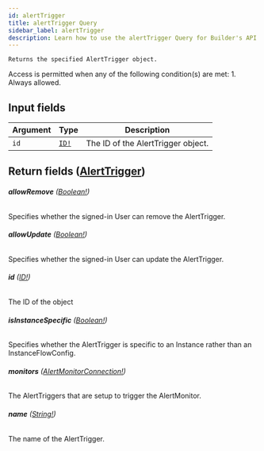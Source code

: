 ```yaml
---
id: alertTrigger
title: alertTrigger Query
sidebar_label: alertTrigger
description: Learn how to use the alertTrigger Query for Builder's API.
---
```


    Returns the specified AlertTrigger object.

Access is permitted when any of the following condition(s) are met: 1. Always allowed.

## Input fields

| Argument | Type                              | Description                        |
| -------- | --------------------------------- | ---------------------------------- |
| `id`     | [`ID!`](/composer/builder/api/schema/scalar/ID.mdx) | The ID of the AlertTrigger object. |

## Return fields ([AlertTrigger](/composer/builder/api/schema/object/AlertTrigger.mdx))

###### <b>allowRemove</b> ([Boolean!](/composer/builder/api/schema/scalar/Boolean.mdx))

Specifies whether the signed-in User can remove the AlertTrigger.

###### <b>allowUpdate</b> ([Boolean!](/composer/builder/api/schema/scalar/Boolean.mdx))

Specifies whether the signed-in User can update the AlertTrigger.

###### <b>id</b> ([ID!](/composer/builder/api/schema/scalar/ID.mdx))

The ID of the object

###### <b>isInstanceSpecific</b> ([Boolean!](/composer/builder/api/schema/scalar/Boolean.mdx))

Specifies whether the AlertTrigger is specific to an Instance rather than an InstanceFlowConfig.

###### <b>monitors</b> ([AlertMonitorConnection!](/composer/builder/api/schema/object/AlertMonitorConnection.mdx))

The AlertTriggers that are setup to trigger the AlertMonitor.

###### <b>name</b> ([String!](/composer/builder/api/schema/scalar/String.mdx))

The name of the AlertTrigger.
